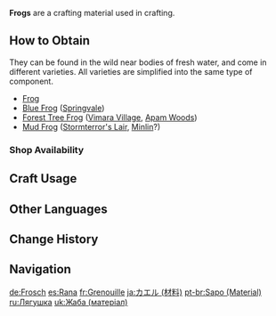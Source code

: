 {{About|the crafting material|the creature|Frog}}
{{Item Infobox
|id           = 100081
|title        = Frog
|image        = Item Frog.png
|type         = Materials
|description  = Common frog found in moist environments. Full of energy, they secrete a substance that will keep you full of vitality.
|source1      = Found near bodies of fresh water
}}
{{Description|A small frog that often appears in wetlands.<br />These animals are very common in wetland areas, and its body secretes a mysterious sticky substance that has much medicinal utility.
}}
'''Frogs''' are a crafting material used in crafting.

==How to Obtain==
They can be found in the wild near bodies of fresh water, and come in different varieties. All varieties are simplified into the same type of component.
*[[Frog]]
*[[Blue Frog]] ([[Springvale]])
*[[Forest Tree Frog]] ([[Vimara Village]], [[Apam Woods]])
*[[Mud Frog]] ([[Stormterror's Lair]], [[Minlin]]?) <!--confirmed Stormterror's Lair-->

===Shop Availability===
{{Shop Availability}}

==Craft Usage==
{{Craft Usage}}

==Other Languages==
{{Other Languages|default_hidden=1
|en      = Frog
|zhs     = 青蛙
|zhs_rm  = Qīngwā
|zht     = 青蛙
|zht_rm  = Qīngwā
|ja      = カエル
|ja_rm   = Kaeru
|ko      = {{tt|청|靑}}개구리
|ko_rm   = Cheong-gaeguri
|es      = Rana
|fr      = Grenouille
|ru      = Лягушка
|th      = Frog
|vi      = Ếch Xanh
|de      = Frosch
|id      = Frog
|pt      = Sapo
|tr      = Kurbağa
|it      = Rana
}}

==Change History==
{{Change History|1.0}}

==Navigation==
{{Material Navbox|type=Crafting Materials}}

[[de:Frosch]]
[[es:Rana]]
[[fr:Grenouille]]
[[ja:カエル (材料)]]
[[pt-br:Sapo (Material)]]
[[ru:Лягушка]]
[[uk:Жаба (матеріал)]]